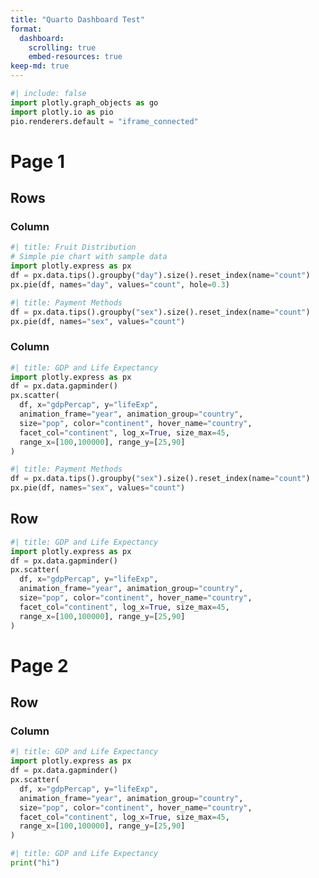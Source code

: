 ```yaml
---
title: "Quarto Dashboard Test"
format: 
  dashboard:
    scrolling: true
    embed-resources: true
keep-md: true
---
```


```python
#| include: false
import plotly.graph_objects as go
import plotly.io as pio
pio.renderers.default = "iframe_connected"
```

# Page 1

## Rows {.flow}

### Column {.flow}
```python
#| title: Fruit Distribution
# Simple pie chart with sample data
import plotly.express as px
df = px.data.tips().groupby("day").size().reset_index(name="count")
px.pie(df, names="day", values="count", hole=0.3)
```

```python
#| title: Payment Methods
df = px.data.tips().groupby("sex").size().reset_index(name="count")
px.pie(df, names="sex", values="count")
```

### Column {.tabset}
```python
#| title: GDP and Life Expectancy
import plotly.express as px
df = px.data.gapminder()
px.scatter(
  df, x="gdpPercap", y="lifeExp", 
  animation_frame="year", animation_group="country",
  size="pop", color="continent", hover_name="country", 
  facet_col="continent", log_x=True, size_max=45, 
  range_x=[100,100000], range_y=[25,90]
)
```
```python
#| title: Payment Methods
df = px.data.tips().groupby("sex").size().reset_index(name="count")
px.pie(df, names="sex", values="count")
```


## Row {.fill}
```python
#| title: GDP and Life Expectancy
import plotly.express as px
df = px.data.gapminder()
px.scatter(
  df, x="gdpPercap", y="lifeExp", 
  animation_frame="year", animation_group="country",
  size="pop", color="continent", hover_name="country", 
  facet_col="continent", log_x=True, size_max=45, 
  range_x=[100,100000], range_y=[25,90]
)
```

# Page 2


## Row {height="500px"}

### Column {width="500px"}

```python
#| title: GDP and Life Expectancy
import plotly.express as px
df = px.data.gapminder()
px.scatter(
  df, x="gdpPercap", y="lifeExp", 
  animation_frame="year", animation_group="country",
  size="pop", color="continent", hover_name="country", 
  facet_col="continent", log_x=True, size_max=45, 
  range_x=[100,100000], range_y=[25,90]
)
```

```python
#| title: GDP and Life Expectancy
print("hi")
```
